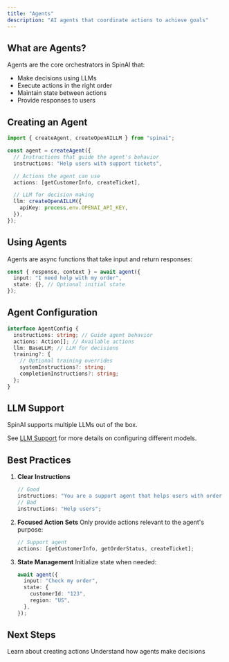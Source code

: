 ```yaml
---
title: "Agents"
description: "AI agents that coordinate actions to achieve goals"
---
```


## What are Agents?

Agents are the core orchestrators in SpinAI that:

- Make decisions using LLMs
- Execute actions in the right order
- Maintain state between actions
- Provide responses to users

## Creating an Agent

```typescript
import { createAgent, createOpenAILLM } from "spinai";

const agent = createAgent({
  // Instructions that guide the agent's behavior
  instructions: "Help users with support tickets",

  // Actions the agent can use
  actions: [getCustomerInfo, createTicket],

  // LLM for decision making
  llm: createOpenAILLM({
    apiKey: process.env.OPENAI_API_KEY,
  }),
});
```

## Using Agents

Agents are async functions that take input and return responses:

```typescript
const { response, context } = await agent({
  input: "I need help with my order",
  state: {}, // Optional initial state
});
```

## Agent Configuration

```typescript
interface AgentConfig {
  instructions: string; // Guide agent behavior
  actions: Action[]; // Available actions
  llm: BaseLLM; // LLM for decisions
  training?: {
    // Optional training overrides
    systemInstructions?: string;
    completionInstructions?: string;
  };
}
```

## LLM Support

SpinAI supports multiple LLMs out of the box.

See [LLM Support](/llms/overview) for more details on configuring different models.

## Best Practices

1. **Clear Instructions**

   ```typescript
   // Good
   instructions: "You are a support agent that helps users with order issues";
   // Bad
   instructions: "Help users";
   ```

2. **Focused Action Sets**
   Only provide actions relevant to the agent's purpose:

   ```typescript
   // Support agent
   actions: [getCustomerInfo, getOrderStatus, createTicket];
   ```

3. **State Management**
   Initialize state when needed:
   ```typescript
   await agent({
     input: "Check my order",
     state: {
       customerId: "123",
       region: "US",
     },
   });
   ```

## Next Steps

<CardGroup>
  <Card title="Actions" icon="puzzle-piece" href="/core-concepts/actions">
    Learn about creating actions
  </Card>
  <Card title="Task Loop" icon="arrows-spin" href="/core-concepts/task-loop">
    Understand how agents make decisions
  </Card>
</CardGroup>

